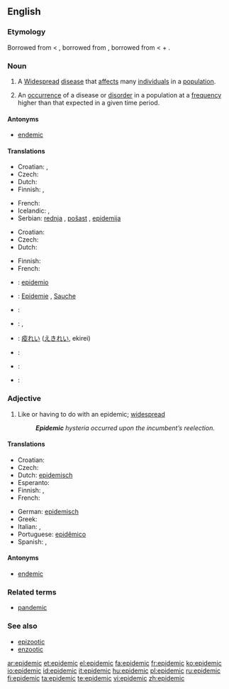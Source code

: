 ==English==
{{wikipedia}}

===Etymology===
Borrowed from {{etyl|fr}} {{term|épidémique|lang=fr}} < {{term|épidémie|lang=fr}}, borrowed from {{etyl|la}} {{term|epidemia|lang=la}}, borrowed from {{etyl|grc}} {{term|sc=polytonic|ἐπιδήμιος|tr=epidēmios|lang=grc}} < {{term|sc=polytonic|ἐπί|tr=epi||upon|lang=grc}} + {{term|sc=polytonic|δῆμος|tr=dēmos||people|lang=grc}}.

===Noun===
{{en-noun}}

# A [[widespread|Widespread]] [[disease]] that [[affect]]s many [[individual]]s in a [[population]].
# {{context|Epidemiology}} An [[occurrence]] of a disease or [[disorder]] in a population at a [[frequency]] higher than that expected in a given time period.

====Antonyms====
* [[endemic]]

====Translations====
{{trans-top|widespread disease}}
* Croatian: {{t-|hr|epidemija|f|alt=epidèmija}}, {{t-|hr|pošast|f|alt=pȍšāst}}
* Czech: {{t+|cs|epidemie|f}}
* Dutch: {{t+|nl|epidemie}}
* Finnish: {{t|fi|kulkutauti}}, {{t+|fi|epidemia}}
{{trans-mid}}
* French: {{t+|fr|épidémie}}
* Icelandic: {{t|is|faraldur|m}},  {{t|is|farsótt|f}}
* Serbian: [[rednja]] {{f}}, [[pošast]] {{f}}, [[epidemija]] {{f}}
{{trans-bottom}}

{{trans-top|occurrence of such disease}}
* Croatian: {{t-|hr|epidemija|f|alt=epidèmija}}
* Czech: {{t+|cs|epidemie|f}}
* Dutch: {{t+|nl|epidemie}}
{{trans-mid}}
* Finnish: {{t+|fi|epidemia}}
* French: {{t+|fr|épidémie}}
{{trans-bottom}}

{{checktrans-top}}
* {{ttbc|Esperanto}}: [[epidemio]]
* {{ttbc|German}}: [[Epidemie]] {{f}}, [[Sauche]]
* {{ttbc|Greek}}: {{t|el|επιδημία|f|sc=Grek}}
* {{ttbc|Italian}}: {{t+|it|epidemia|f}}, {{t+|it|contagio|m}}
{{trans-mid}}
* {{ttbc|Japanese}}: [[疫れい]] ([[えきれい]], ekirei)
* {{ttbc|Polish}}: {{t+|pl|epidemia}}
* {{ttbc|Portuguese}}: {{t+|pt|epidemia|f}}
* {{ttbc|Spanish}}: {{t-|es|epidemia|f}}
{{trans-bottom}}

===Adjective===
{{en-adj}}

# Like or having to do with an epidemic; [[widespread]]
#: '''''Epidemic''' hysteria occurred upon the incumbent’s reelection.''

====Translations====
{{trans-top|like an epidemic}}
* Croatian: {{t-|hr|epidemijski|alt=epidèmījskī}}
* Czech: {{t-|cs|epidemický}}
* Dutch: [[epidemisch]]
* Esperanto: {{t-|eo|epidemia|xs=Esperanto}}
* Finnish: {{t-|fi|epideeminen}}, {{t-|fi|kulkutaudinomainen}}
* French: {{t+|fr|épidémique}}
{{trans-mid}}
* German: [[epidemisch]]
* Greek: {{t|el|επιδημικός|sc=Grek}}
* Italian: {{t+|it|epidemico|m}}, {{t+|it|epidemica|f}}
* Portuguese: [[epidêmico]]
* Spanish: {{t+|es|epidémico|m}}, {{t+|es|epidémica|f}}
{{trans-bottom}}

====Antonyms====
* [[endemic]]

===Related terms===
* [[pandemic]]

===See also===
* [[epizootic]]
* [[enzootic]]

[[ar:epidemic]]
[[et:epidemic]]
[[el:epidemic]]
[[fa:epidemic]]
[[fr:epidemic]]
[[ko:epidemic]]
[[io:epidemic]]
[[id:epidemic]]
[[it:epidemic]]
[[hu:epidemic]]
[[pl:epidemic]]
[[ru:epidemic]]
[[fi:epidemic]]
[[ta:epidemic]]
[[te:epidemic]]
[[vi:epidemic]]
[[zh:epidemic]]